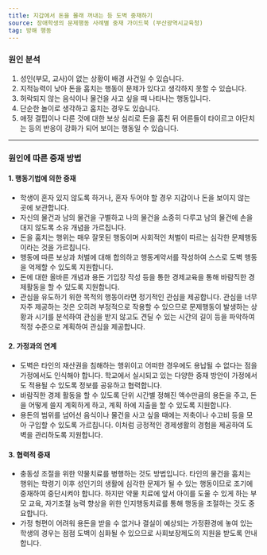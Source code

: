 ```yaml
---
title: 지갑에서 돈을 몰래 꺼내는 등 도벽 중재하기
source: 장애학생의 문제행동 사례별 중재 가이드북 (부산광역시교육청)
tag: 방해 행동
---
```


### 원인 분석

1. 성인(부모, 교사)이 없는 상황이 배경 사건일 수 있습니다.
2. 지적능력이 낮아 돈을 훔치는 행동이 문제가 있다고 생각하지 못할 수 있습니다.
3. 허락되지 않는 음식이나 물건을 사고 싶을 때 나타나는 행동입니다.
4. 단순한 놀이로 생각하고 훔치는 경우도 있습니다.
5. 애정 결핍이나 다른 것에 대한 보상 심리로 돈을 훔친 뒤 어른들이 타이르고 야단치는 등의 반응이 강화가 되어 보이는 행동일 수 있습니다.

---

### 원인에 따른 중재 방법

#### 1. 행동기법에 의한 중재

- 학생이 혼자 있지 않도록 하거나, 혼자 두어야 할 경우 지갑이나 돈을 보이지 않는 곳에 보관합니다.
- 자신의 물건과 남의 물건을 구별하고 나의 물건을 소중히 다루고 남의 물건에 손을 대지 않도록 소유 개념을 가르칩니다.
- 돈을 훔치는 행위는 매우 잘못된 행동이며 사회적인 처벌이 따르는 심각한 문제행동이라는 것을 가르칩니다.
- 행동에 따른 보상과 처벌에 대해 합의하고 행동계약서를 작성하여 스스로 도벽 행동을 억제할 수 있도록 지원합니다.
- 돈에 대한 올바른 개념과 용돈 기입장 작성 등을 통한 경제교육을 통해 바람직한 경제활동을 할 수 있도록 지원합니다.
- 관심을 유도하기 위한 목적의 행동이라면 정기적인 관심을 제공합니다. 관심을 너무 자주 제공하는 것은 오히려 부정적으로 작용할 수 있으므로 문제행동이 발생하는 상황과 시기를 분석하여 관심을 받지 않고도 견딜 수 있는 시간의 길이 등을 파악하여 적정 수준으로 계획하여 관심을 제공합니다.

#### 2. 가정과의 연계

- 도벽은 타인의 재산권을 침해하는 행위이고 어떠한 경우에도 용납될 수 없다는 점을 가정에서도 인식해야 합니다. 학교에서 실시되고 있는 다양한 중재 방안이 가정에서도 적용될 수 있도록 정보를 공유하고 협력합니다.
- 바람직한 경제 활동을 할 수 있도록 단위 시간별 정해진 액수만큼의 용돈을 주고, 돈을 어떻게 쓸지 계획하게 하고, 계획 하에 지출을 할 수 있도록 지원합니다.
- 용돈의 범위를 넘어선 음식이나 물건을 사고 싶을 때에는 저축이나 수고비 등을 모아 구입할 수 있도록 가르칩니다. 이처럼 긍정적인 경제생활의 경험을 제공하여 도벽을 관리하도록 지원합니다.

#### 3. 협력적 중재

- 충동성 조절을 위한 약물치료를 병행하는 것도 방법입니다. 타인의 물건을 훔치는 행위는 학령기 이후 성인기의 생활에 심각한 문제가 될 수 있는 행동이므로 조기에 중재하여 중단시켜야 합니다. 하지만 약물 치료에 앞서 아이를 도울 수 있게 하는 부모 교육, 자기조절 능력 향상을 위한 인지행동치료를 통해 행동을 조절하는 것도 중요합니다.
- 가정 형편이 어려워 용돈을 받을 수 없거나 결실이 예상되는 가정환경에 놓여 있는 학생의 경우는 점점 도벽이 심화될 수 있으므로 사회보장제도의 지원을 받도록 안내합니다.
